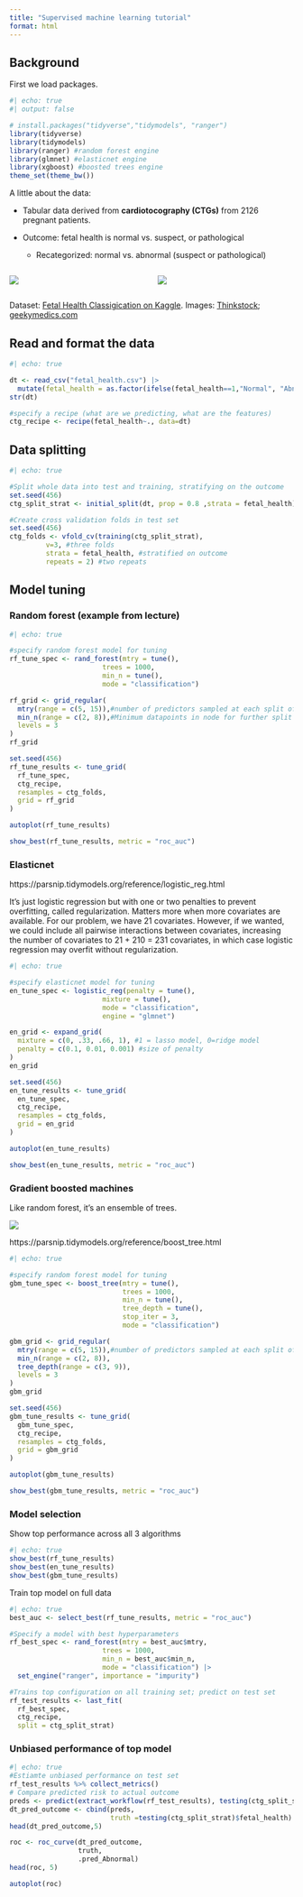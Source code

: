 ```yaml
---
title: "Supervised machine learning tutorial"
format: html
---
```


## Background

First we load packages.

```r
#| echo: true
#| output: false

# install.packages("tidyverse","tidymodels", "ranger")
library(tidyverse)
library(tidymodels)
library(ranger) #random forest engine
library(glmnet) #elasticnet engine
library(xgboost) #boosted trees engine
theme_set(theme_bw())
```

A little about the data:

-   Tabular data derived from **cardiotocography (CTGs)** from 2126 pregnant patients.

-   Outcome: fetal health is normal vs. suspect, or pathological

    -   Recategorized: normal vs. abnormal (suspect or pathological)

::: columns
::: {.column width="50%"}
![](CTG_device.jpeg)
:::

::: {.column width="50%"}
![](CTG_output.jpeg)
:::
:::

Dataset: [Fetal Health Classigication on Kaggle](https://www.kaggle.com/datasets/andrewmvd/fetal-health-classification). Images: [Thinkstock](https://www.babycenter.in/x1045384/what-is-cardiotocography-ctg-and-why-do-i-need-it); [geekymedics.com](https://geekymedics.com/how-to-read-a-ctg/)

## Read and format the data

```r
#| echo: true

dt <- read_csv("fetal_health.csv") |>
  mutate(fetal_health = as.factor(ifelse(fetal_health==1,"Normal", "Abnormal")))
str(dt)

#specify a recipe (what are we predicting, what are the features)
ctg_recipe <- recipe(fetal_health~., data=dt)

```

## Data splitting

```r
#| echo: true

#Split whole data into test and training, stratifying on the outcome
set.seed(456)
ctg_split_strat <- initial_split(dt, prop = 0.8 ,strata = fetal_health)

#Create cross validation folds in test set
set.seed(456)
ctg_folds <- vfold_cv(training(ctg_split_strat), 
         v=3, #three folds
         strata = fetal_health, #stratified on outcome
         repeats = 2) #two repeats
```

## Model tuning

### Random forest (example from lecture)

```r
#| echo: true

#specify random forest model for tuning
rf_tune_spec <- rand_forest(mtry = tune(),
                       trees = 1000,
                       min_n = tune(),
                       mode = "classification")

rf_grid <- grid_regular(
  mtry(range = c(5, 15)),#number of predictors sampled at each split of tree
  min_n(range = c(2, 8)),#Minimum datapoints in node for further split
  levels = 3
)
rf_grid

set.seed(456)
rf_tune_results <- tune_grid(
  rf_tune_spec,
  ctg_recipe,
  resamples = ctg_folds,
  grid = rf_grid
)

autoplot(rf_tune_results)

show_best(rf_tune_results, metric = "roc_auc")
```

### Elasticnet

https://parsnip.tidymodels.org/reference/logistic_reg.html

It's just logistic regression but with one or two penalties to prevent overfitting, called regularization. Matters more when more covariates are available. For our problem, we have 21 covariates. However, if we wanted, we could include all pairwise interactions between covariates, increasing the number of covariates to 21 + 210 = 231 covariates, in which case logistic regression may overfit without regularization.

```r
#| echo: true

#specify elasticnet model for tuning
en_tune_spec <- logistic_reg(penalty = tune(),
                       mixture = tune(),
                       mode = "classification",
                       engine = "glmnet")

en_grid <- expand_grid(
  mixture = c(0, .33, .66, 1), #1 = lasso model, 0=ridge model
  penalty = c(0.1, 0.01, 0.001) #size of penalty
)
en_grid

set.seed(456)
en_tune_results <- tune_grid(
  en_tune_spec,
  ctg_recipe,
  resamples = ctg_folds,
  grid = en_grid
)

autoplot(en_tune_results)

show_best(en_tune_results, metric = "roc_auc")
```

### Gradient boosted machines

Like random forest, it's an ensemble of trees.

![](images/image-902635269.png)

https://parsnip.tidymodels.org/reference/boost_tree.html

```r
#| echo: true

#specify random forest model for tuning
gbm_tune_spec <- boost_tree(mtry = tune(),
                            trees = 1000,
                            min_n = tune(),
                            tree_depth = tune(),
                            stop_iter = 3,
                            mode = "classification")

gbm_grid <- grid_regular(
  mtry(range = c(5, 15)),#number of predictors sampled at each split of tree
  min_n(range = c(2, 8)),
  tree_depth(range = c(3, 9)),
  levels = 3
)
gbm_grid

set.seed(456)
gbm_tune_results <- tune_grid(
  gbm_tune_spec,
  ctg_recipe,
  resamples = ctg_folds,
  grid = gbm_grid
)

autoplot(gbm_tune_results)

show_best(gbm_tune_results, metric = "roc_auc")
```

### Model selection

Show top performance across all 3 algorithms

```r
#| echo: true
show_best(rf_tune_results)
show_best(en_tune_results)
show_best(gbm_tune_results)
```

Train top model on full data

```r
#| echo: true
best_auc <- select_best(rf_tune_results, metric = "roc_auc")

#Specify a model with best hyperparameters
rf_best_spec <- rand_forest(mtry = best_auc$mtry,
                       trees = 1000,
                       min_n = best_auc$min_n,
                       mode = "classification") |>
  set_engine("ranger", importance = "impurity")

#Trains top configuration on all training set; predict on test set
rf_test_results <- last_fit(
  rf_best_spec,
  ctg_recipe,
  split = ctg_split_strat)

```

### Unbiased performance of top model

```r
#| echo: true
#Estiamte unbiased performance on test set
rf_test_results %>% collect_metrics()
# Compare predicted risk to actual outcome
preds <- predict(extract_workflow(rf_test_results), testing(ctg_split_strat), type="prob")
dt_pred_outcome <- cbind(preds,
                         truth =testing(ctg_split_strat)$fetal_health)
head(dt_pred_outcome,5)

roc <- roc_curve(dt_pred_outcome, 
                 truth, 
                 .pred_Abnormal)
head(roc, 5)

autoplot(roc)
```
